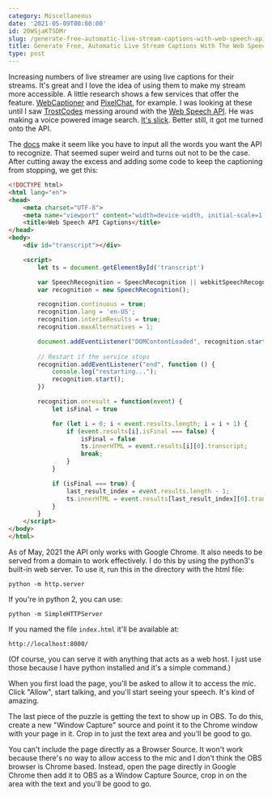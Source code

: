 ```yaml
---
category: Miscellaneous
date: '2021-05-09T00:00:00'
id: 20WSjaKTSDMr
slug: /generate-free-automatic-live-stream-captions-with-web-speech-api
title: Generate Free, Automatic Live Stream Captions With The Web Speech API
type: post
---
```


Increasing numbers of live streamer are using live captions for their streams. It's great and I love the idea of using them to make my stream more accessible. A little research shows a few services that offer the feature. [WebCaptioner](https://webcaptioner.com) and [PixelChat](https://pixelchat.tv), for example. I was looking at these until I saw [TrostCodes](https://www.twitch.tv/trostcodes) messing around with the [Web Speech API](https://developer.mozilla.org/en-US/docs/Web/API/Web_Speech_API/Using_the_Web_Speech_API). He was making a voice powered image search. [It's slick](https://www.twitch.tv/videos/1012161180). Better still, it got me turned onto the API. 

The [docs](https://developer.mozilla.org/en-US/docs/Web/API/SpeechRecognition) make it seem like you have to input all the words you want the API to recognize. That seemed super weird and turns out not to be the case. After cutting away the excess and adding some code to keep the captioning from stopping, we get this:

```html
<!DOCTYPE html>
<html lang="en">
<head>
    <meta charset="UTF-8">
    <meta name="viewport" content="width=device-width, initial-scale=1.0">
    <title>Web Speech API Captions</title>
</head>
<body>
    <div id="transcript"></div>

    <script>
        let ts = document.getElementById('transcript')

        var SpeechRecognition = SpeechRecognition || webkitSpeechRecognition;
        var recognition = new SpeechRecognition();

        recognition.continuous = true;
        recognition.lang = 'en-US';
        recognition.interimResults = true;
        recognition.maxAlternatives = 1;

        document.addEventListener("DOMContentLoaded", recognition.start());
        
        // Restart if the service stops
        recognition.addEventListener("end", function () { 
            console.log("restarting...");
            recognition.start();
        })

        recognition.onresult = function(event) {
            let isFinal = true 

            for (let i = 0; i < event.results.length; i = i + 1) {
                if (event.results[i].isFinal === false) {
                    isFinal = false
                    ts.innerHTML = event.results[i][0].transcript;
                    break;
                }
            }

            if (isFinal === true) {
                last_result_index = event.results.length - 1;
                ts.innerHTML = event.results[last_result_index][0].transcript;
            }
        }
    </script>
</body>
</html>
```

As of May, 2021 the API only works with Google Chrome. It also needs to be served from a domain to work effectively. I do this by using the python3's built-in web server. To use it, run this in the directory with the html file: 

    python -m http.server

If you're in python 2, you can use:

    python -m SimpleHTTPServer

If you named the file `index.html` it'll be available at:

    http://localhost:8000/

(Of course, you can serve it with anything that acts as a web host. I just use those because I have python installed and it's a simple command.)

When you first load the page, you'll be asked to allow it to access the mic. Click "Allow", start talking, and you'll start seeing your speech. It's kind of amazing. 

The last piece of the puzzle is getting the text to show up in OBS. To do this, create a new "Window Capture" source and point it to the Chrome window with your page in it. Crop in to just the text area and you'll be good to go. 




You can't include the page directly as a Browser Source. It won't work because there's no way to allow access to the mic and I don't think the OBS browser is Chrome based. Instead, open the page directly in Google Chrome then add it to OBS as a Window Capture Source, crop in on the area with the text and you'll be good to go.